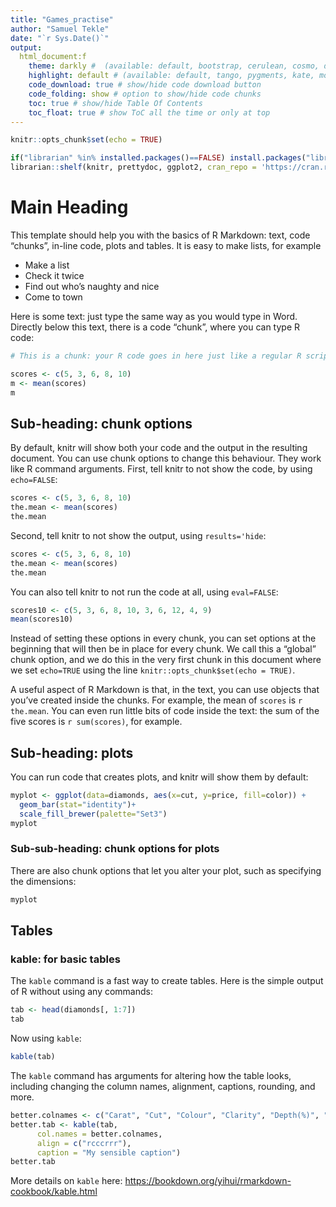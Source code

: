 ```yaml
---
title: "Games_practise"
author: "Samuel Tekle"
date: "`r Sys.Date()`"
output: 
  html_document:f
    theme: darkly #  (available: default, bootstrap, cerulean, cosmo, darkly, flatly, journal, lumen, paper, readable, sandstone, simplex, spacelab, united, and yeti)
    highlight: default # (available: default, tango, pygments, kate, monochrome, espresso, zenburn, haddock, breezedark, and textmate)
    code_download: true # show/hide code download button
    code_folding: show # option to show/hide code chunks
    toc: true # show/hide Table Of Contents
    toc_float: true # show ToC all the time or only at top
---
```



```r
knitr::opts_chunk$set(echo = TRUE)

if("librarian" %in% installed.packages()==FALSE) install.packages("librarian")
librarian::shelf(knitr, prettydoc, ggplot2, cran_repo = 'https://cran.r-project.org')

```

# Main Heading

This template should help you with the basics of R Markdown: text, code "chunks", in-line code, plots and tables. It is easy to make lists, for example

 - Make a list
 - Check it twice
 - Find out who's naughty and nice
 - Come to town

Here is some text: just type the same way as you would type in Word. Directly below this text, there is a code "chunk", where you can type R code:

```r

# This is a chunk: your R code goes in here just like a regular R script:

scores <- c(5, 3, 6, 8, 10)
m <- mean(scores)
m
```

## Sub-heading: chunk options 

By default, knitr will show both your code and the output in the resulting document. You can use chunk options to change this behaviour. They work like R command arguments. First, tell knitr to not show the code, by using `echo=FALSE`:

```r
scores <- c(5, 3, 6, 8, 10)
the.mean <- mean(scores)
the.mean
```

Second, tell knitr to not show the output, using `results='hide`:

```r
scores <- c(5, 3, 6, 8, 10)
the.mean <- mean(scores)
the.mean
```

You can also tell knitr to not run the code at all, using `eval=FALSE`:

```r
scores10 <- c(5, 3, 6, 8, 10, 3, 6, 12, 4, 9)
mean(scores10)
```

Instead of setting these options in every chunk, you can set options at the beginning that will then be in place for every chunk. We call this a "global" chunk option, and we do this in the very first chunk in this document where we set `echo=TRUE` using the line `knitr::opts_chunk$set(echo = TRUE)`.

A useful aspect of R Markdown is that, in the text, you can use objects that you've created inside the chunks. For example, the mean of `scores` is `r the.mean`. You can even run little bits of code inside the text: the sum of the five scores is `r sum(scores)`, for example.


## Sub-heading: plots

You can run code that creates plots, and knitr will show them by default:

```r
myplot <- ggplot(data=diamonds, aes(x=cut, y=price, fill=color)) +
  geom_bar(stat="identity")+
  scale_fill_brewer(palette="Set3")
myplot
```

### Sub-sub-heading: chunk options for plots

There are also chunk options that let you alter your plot, such as specifying the dimensions:

```r
myplot
```


## Tables

### kable: for basic tables

The `kable` command is a fast way to create tables. Here is the simple output of R without using any commands:

```r
tab <- head(diamonds[, 1:7])
tab
```

Now using `kable`:

```r
kable(tab)
```

The `kable` command has arguments for altering how the table looks, including changing the column names, alignment, captions, rounding, and more.

```r
better.colnames <- c("Carat", "Cut", "Colour", "Clarity", "Depth(%)", "Relative width", "Price($)")
better.tab <- kable(tab,
      col.names = better.colnames,
      align = c("rcccrrr"),
      caption = "My sensible caption")
better.tab
```

More details on `kable` here: [https://bookdown.org/yihui/rmarkdown-cookbook/kable.html](https://bookdown.org/yihui/rmarkdown-cookbook/kable.html)

